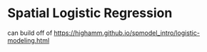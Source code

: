# Spatial Logistic Regression

can build off of <https://highamm.github.io/spmodel_intro/logistic-modeling.html>
